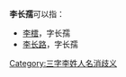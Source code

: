 '''李长孺'''可以指：
* [[李橒|李橒]]，字长孺
* [[李长路|李长路]]，字长孺

{{disambig}}

[[Category:三字李姓人名消歧义|Category:三字李姓人名消歧义]]